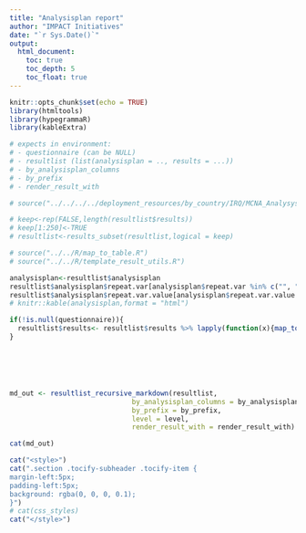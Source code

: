 ```yaml
---
title: "Analysisplan report"
author: "IMPACT Initiatives"
date: "`r Sys.Date()`"
output:
  html_document:
    toc: true
    toc_depth: 5
    toc_float: true
---
```



```r
knitr::opts_chunk$set(echo = TRUE)
library(htmltools)
library(hypegrammaR)
library(kableExtra)

```

```r
# expects in environment:
# - questionnaire (can be NULL)
# - resultlist (list(analysisplan = .., results = ...))
# - by_analysisplan_columns
# - by_prefix
# - render_result_with

# source("../../../../deployment_resources/by_country/IRQ/MCNA_Analysys_Iraq/functions/results_handling.R")

# keep<-rep(FALSE,length(resultlist$results))
# keep[1:250]<-TRUE
# resultlist<-results_subset(resultlist,logical = keep)

# source("../../R/map_to_table.R")
# source("../../R/template_result_utils.R")
```

```r

analysisplan<-resultlist$analysisplan
resultlist$analysisplan$repeat.var[analysisplan$repeat.var %in% c("", " ",NA,"NA")] <- NA
resultlist$analysisplan$repeat.var.value[analysisplan$repeat.var.value %in% c("", " ",NA,"NA")] <- NA
# knitr::kable(analysisplan,format = "html")

if(!is.null(questionnaire)){
  resultlist$results<- resultlist$results %>% lapply(function(x){map_to_labeled(result = x, questionnaire = questionnaire)})
}






md_out <- resultlist_recursive_markdown(resultlist,
                              by_analysisplan_columns = by_analysisplan_columns,
                              by_prefix = by_prefix,
                              level = level,
                              render_result_with = render_result_with)

cat(md_out)

```


```r

cat("<style>")
cat(".section .tocify-subheader .tocify-item {
margin-left:5px;
padding-left:5px;
background: rgba(0, 0, 0, 0.1); 
}")
# cat(css_styles)
cat("</style>")

```




